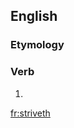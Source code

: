 ==English==

===Etymology===
{{suffix|strive|eth}}

===Verb===
{{en-verb form}}

# {{archaic third-person singular of|strive}}

[[fr:striveth]]